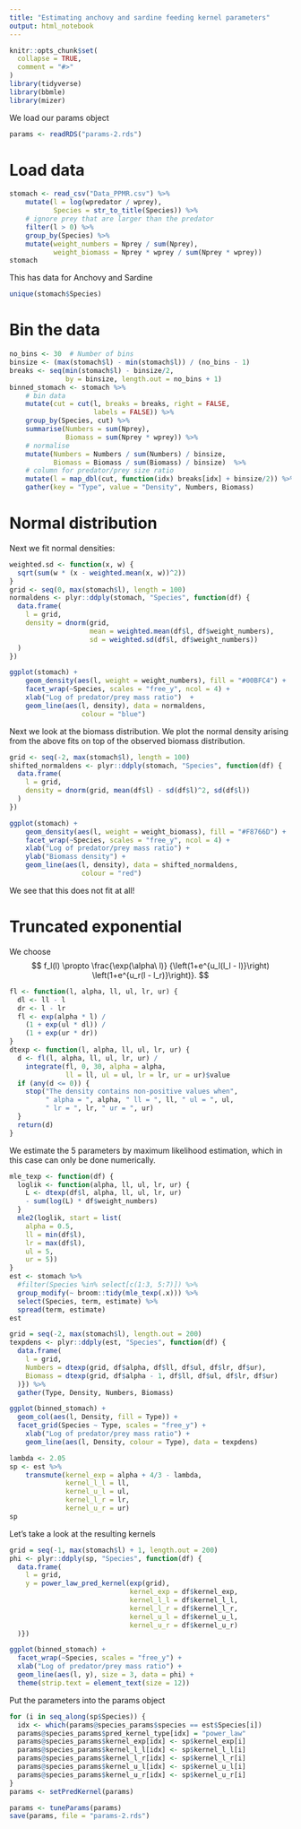 ```yaml
---
title: "Estimating anchovy and sardine feeding kernel parameters"
output: html_notebook
---
```


```r
knitr::opts_chunk$set(
  collapse = TRUE,
  comment = "#>"
)
library(tidyverse)
library(bbmle)
library(mizer)
```

We load our params object
```r
params <- readRDS("params-2.rds")
```

# Load data

```r
stomach <- read_csv("Data_PPMR.csv") %>% 
    mutate(l = log(wpredator / wprey),
           Species = str_to_title(Species)) %>% 
    # ignore prey that are larger than the predator
    filter(l > 0) %>% 
    group_by(Species) %>% 
    mutate(weight_numbers = Nprey / sum(Nprey),
           weight_biomass = Nprey * wprey / sum(Nprey * wprey))
stomach
```
This has data for Anchovy and Sardine
```r
unique(stomach$Species)
```

  
# Bin the data
```r
no_bins <- 30  # Number of bins
binsize <- (max(stomach$l) - min(stomach$l)) / (no_bins - 1)
breaks <- seq(min(stomach$l) - binsize/2,
              by = binsize, length.out = no_bins + 1)
binned_stomach <- stomach %>% 
    # bin data
    mutate(cut = cut(l, breaks = breaks, right = FALSE,
                     labels = FALSE)) %>% 
    group_by(Species, cut) %>% 
    summarise(Numbers = sum(Nprey), 
              Biomass = sum(Nprey * wprey)) %>% 
    # normalise
    mutate(Numbers = Numbers / sum(Numbers) / binsize,
           Biomass = Biomass / sum(Biomass) / binsize)  %>%
    # column for predator/prey size ratio
    mutate(l = map_dbl(cut, function(idx) breaks[idx] + binsize/2)) %>% 
    gather(key = "Type", value = "Density", Numbers, Biomass)
```

# Normal distribution
Next we fit normal densities:
```r
weighted.sd <- function(x, w) {
  sqrt(sum(w * (x - weighted.mean(x, w))^2))
}
grid <- seq(0, max(stomach$l), length = 100)
normaldens <- plyr::ddply(stomach, "Species", function(df) {
  data.frame( 
    l = grid,
    density = dnorm(grid, 
                    mean = weighted.mean(df$l, df$weight_numbers),
                    sd = weighted.sd(df$l, df$weight_numbers))
  )
})

ggplot(stomach) +
    geom_density(aes(l, weight = weight_numbers), fill = "#00BFC4") +
    facet_wrap(~Species, scales = "free_y", ncol = 4) +
    xlab("Log of predator/prey mass ratio")  +
    geom_line(aes(l, density), data = normaldens,
                  colour = "blue")
```
Next we look at the biomass distribution. We plot the normal density arising
from the above fits on top of the observed biomass distribution.
```r
grid <- seq(-2, max(stomach$l), length = 100)
shifted_normaldens <- plyr::ddply(stomach, "Species", function(df) {
  data.frame( 
    l = grid,
    density = dnorm(grid, mean(df$l) - sd(df$l)^2, sd(df$l))
  )
})

ggplot(stomach) +
    geom_density(aes(l, weight = weight_biomass), fill = "#F8766D") +
    facet_wrap(~Species, scales = "free_y", ncol = 4) +
    xlab("Log of predator/prey mass ratio") +
    ylab("Biomass density") +
    geom_line(aes(l, density), data = shifted_normaldens,
                  colour = "red")
```
We see that this does not fit at all!



# Truncated exponential
We choose
$$
f_l(l) \propto \frac{\exp(\alpha\ l)}
{\left(1+e^{u_l(l_l - l)}\right)
\left(1+e^{u_r(l - l_r)}\right)}.
$$
```r
fl <- function(l, alpha, ll, ul, lr, ur) {
  dl <- ll - l
  dr <- l - lr
  fl <- exp(alpha * l) /
    (1 + exp(ul * dl)) /
    (1 + exp(ur * dr))
}
dtexp <- function(l, alpha, ll, ul, lr, ur) {
  d <- fl(l, alpha, ll, ul, lr, ur) /
    integrate(fl, 0, 30, alpha = alpha, 
              ll = ll, ul = ul, lr = lr, ur = ur)$value
  if (any(d <= 0)) {
    stop("The density contains non-positive values when",
         " alpha = ", alpha, " ll = ", ll, " ul = ", ul,
         " lr = ", lr, " ur = ", ur)
  }
  return(d)
}
```
We estimate the 5 parameters by maximum likelihood estimation, which in this
case can only be done numerically.
```r
mle_texp <- function(df) {
  loglik <- function(alpha, ll, ul, lr, ur) {
    L <- dtexp(df$l, alpha, ll, ul, lr, ur)
    - sum(log(L) * df$weight_numbers)
  }
  mle2(loglik, start = list(
    alpha = 0.5,
    ll = min(df$l),
    lr = max(df$l),
    ul = 5,
    ur = 5))
}
est <- stomach %>% 
  #filter(Species %in% select[c(1:3, 5:7)]) %>% 
  group_modify(~ broom::tidy(mle_texp(.x))) %>% 
  select(Species, term, estimate) %>% 
  spread(term, estimate)
est
```

```r
grid = seq(-2, max(stomach$l), length.out = 200)
texpdens <- plyr::ddply(est, "Species", function(df) {
  data.frame(
    l = grid,
    Numbers = dtexp(grid, df$alpha, df$ll, df$ul, df$lr, df$ur),
    Biomass = dtexp(grid, df$alpha - 1, df$ll, df$ul, df$lr, df$ur)
  )}) %>% 
  gather(Type, Density, Numbers, Biomass)

ggplot(binned_stomach) +
  geom_col(aes(l, Density, fill = Type)) +
  facet_grid(Species ~ Type, scales = "free_y") +
    xlab("Log of predator/prey mass ratio") +
    geom_line(aes(l, Density, colour = Type), data = texpdens)
```

```r
lambda <- 2.05
sp <- est %>% 
    transmute(kernel_exp = alpha + 4/3 - lambda,
              kernel_l_l = ll,
              kernel_u_l = ul,
              kernel_l_r = lr,
              kernel_u_r = ur)
sp
```
Let’s take a look at the resulting kernels
```r
grid = seq(-1, max(stomach$l) + 1, length.out = 200)
phi <- plyr::ddply(sp, "Species", function(df) {
  data.frame(
    l = grid,
    y = power_law_pred_kernel(exp(grid),
                              kernel_exp = df$kernel_exp,
                              kernel_l_l = df$kernel_l_l,
                              kernel_l_r = df$kernel_l_r,
                              kernel_u_l = df$kernel_u_l,
                              kernel_u_r = df$kernel_u_r)
  )})

ggplot(binned_stomach) +
  facet_wrap(~Species, scales = "free_y") +
  xlab("Log of predator/prey mass ratio") +
  geom_line(aes(l, y), size = 3, data = phi) +
  theme(strip.text = element_text(size = 12))
```


Put the parameters into the params object
```r
for (i in seq_along(sp$Species)) {
  idx <- which(params@species_params$species == est$Species[i])
  params@species_params$pred_kernel_type[idx] = "power_law"
  params@species_params$kernel_exp[idx] <- sp$kernel_exp[i]
  params@species_params$kernel_l_l[idx] <- sp$kernel_l_l[i]
  params@species_params$kernel_l_r[idx] <- sp$kernel_l_r[i]
  params@species_params$kernel_u_l[idx] <- sp$kernel_u_l[i]
  params@species_params$kernel_u_r[idx] <- sp$kernel_u_r[i]
}
params <- setPredKernel(params)
```
```r
params <- tuneParams(params)
save(params, file = "params-2.rds")
```



